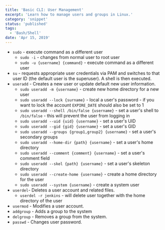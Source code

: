 ```yaml
---
title: 'Basic CLI: User Management'
excerpt: 'Learn how to manage users and groups in Linux.'
category: 'snippet'
status: 'published'
tags:
  - 'Bash/Shell'
date: 'Apr 15, 2019'
---
```


- `sudo` - execute command as a different user
  - `sudo -i` - changes from normal user to root user
  - `sudo -u {username} {command}` - execute command as a different user
- `su` - requests appropriate user credentials via PAM and switches to that user ID (the default user is the superuser). A shell is then executed.
- `useradd` - Creates a new user or update default new user information.
  - `sudo useradd -m {username}` - create new home directory for a new user
  - `sudo useradd --lock {surname}` - local a user's password - if you want to lock the account `EXPIRE_DATE` should also be set to 1
  - `sudo useradd --shell /bin/false {username}` - set a user's shell to `/bin/false` - this will prevent the user from logging in
  - `sudo useradd --uid {uid} {username}` - set a user's UID
  - `sudo useradd --gid {gid} {username}` - set a user's GID
  - `sudo useradd --groups {group1,group2} {username}` - set a user's secondary groups
  - `sudo useradd --home-dir {path} {username}` - set a user's home directory
  - `sudo useradd --comment {comment} {username}` - set a user's comment field
  - `sudo useradd --skel {path} {username}` - set a user's skeleton directory
  - `sudo useradd --create-home {username}` - create a home directory for the user
  - `sudo useradd --system {username}` - create a system user
- `userdel`- Deletes a user account and related files.
  - `userdel -r jenkins` - will delete user together with the home directory of the user
- `usermod` - Modifies a user account.
- `addgroup` - Adds a group to the system
- `delgroup` - Removes a group from the system.
- `passwd` - Changes user password.